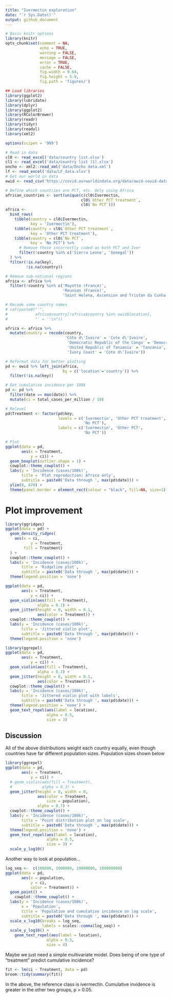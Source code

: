```yaml
---
title: "Ivermectin exploration"
date: "`r Sys.Date()`"
output: github_document
---
```



```r
# Basic knitr options
library(knitr)
opts_chunk$set(comment = NA, 
               echo = TRUE,
               warning = FALSE, 
               message = FALSE, 
               error = TRUE, 
               cache = FALSE,
               fig.width = 9.64,
               fig.height = 5.9,
               fig.path = 'figures/')
```

```r
## Load libraries
library(ggplot2)
library(lubridate)
library(dplyr)
library(ggplot2)
library(RColorBrewer)
library(readr)
library(tidyr)
library(readxl)
library(xml2)

options(scipen = '999')
```

```r
# Read in data
cl0 <- read_excel('data/country list.xlsx')
cl1 <- read_excel('data/country list (1).xlsx')
oncho <- xml2::read_xml('data/Oncho data.xml')
lf <- read_excel('data/LF_data.xlsx')
# Get our world in data 
owid <- read_csv('https://covid.ourworldindata.org/data/owid-covid-data.csv')
```

```r
# Define which countries are PCT, etc. Only using Africa
african_countries <- sort(unique(c(cl0$Ivermectin,
                                 cl0$`Other PCT treatment`,
                                 cl0$`No PCT`)))
africa <- 
  bind_rows(
    tibble(country = cl0$Ivermectin,
           key = 'Ivermectin'),
    tibble(country = cl0$`Other PCT treatment`,
           key = 'Other PCT treatment'),
    tibble(country = cl0$`No PCT`,
           key = 'No PCT') %>% 
      # Remove those incorrectly coded as both PCT and Iver
      filter(!country %in% c('Sierra Leone', 'Senegal'))
  ) %>%
  filter(!is.na(key),
         !is.na(country))

# Remove sub-national regions
africa <- africa %>%
  filter(!country %in% c('Mayotte (France)',
                         'Reunion (France)',
                         'Saint Helena, Ascension and Tristan da Cunha (UK)'))

# Recode some country names
# cat(paste0("'",
#            africa$country[!africa$country %in% owid$location],
#            "' = ''\n"))

africa <- africa %>%
  mutate(country = recode(country,
                          'Côte d\'Ivoire' = 'Cote d\'Ivoire',
                           'Democratic Republic of the Congo' = 'Democratic Republic of Congo',
                           'United Republic of Tanzania' = 'Tanzania',
                           'Ivory Coast' = 'Cote d\'Ivoire'))
```

```r
# Reformat data for better plotting
pd <- owid %>% left_join(africa,
                         by = c('location'='country')) %>%
  filter(!is.na(key))

# Get cumulative incidence per 100k
pd <- pd %>%
  filter(date == max(date)) %>%
  mutate(ci = total_cases_per_million / 10)

# Relevel
pd$Treatment <- factor(pd$key,
                       levels = c('Ivermectin', 'Other PCT treatment',
                                  'No PCT'),
                       labels = c('Ivermectin', 'Other PCT',
                                  'No PCT'))

# Plot
ggplot(data = pd,
       aes(x = Treatment,
           y = ci)) +
  geom_boxplot(outlier.shape = 1) +
  cowplot::theme_cowplot() +
  labs(y = 'Incidence (cases/100k)',
       title = 'Plot reproduction: Africa only',
       subtitle = paste0('Data through ', max(pd$date))) +
  ylim(0, 670) +
  theme(panel.border = element_rect(colour = "black", fill=NA, size=1))
```

# Plot improvement

```r
library(ggridges)
ggplot(data = pd) +
  geom_density_ridges(
    aes(x = ci,
           y = Treatment,
        fill = Treatment)
  ) +
  cowplot::theme_cowplot() +
  labs(x = 'Incidence (cases/100k)',
       title = 'Ridgeline plot',
       subtitle = paste0('Data through ', max(pd$date))) +
  theme(legend.position = 'none')
```

```r
ggplot(data = pd,
       aes(x = Treatment,
           y = ci)) +
  geom_violin(aes(fill = Treatment),
              alpha = 0.1) +
  geom_jitter(height = 0, width = 0.1,
              aes(color = Treatment)) +
  cowplot::theme_cowplot() +
  labs(y = 'Incidence (cases/100k)',
       title = 'Jittered violin plot',
       subtitle = paste0('Data through ', max(pd$date))) +
  theme(legend.position = 'none')
```


```r
library(ggrepel)
ggplot(data = pd,
       aes(x = Treatment,
           y = ci)) +
  geom_violin(aes(fill = Treatment),
              alpha = 0.3) +
  geom_jitter(height = 0, width = 0.1,
              aes(color = Treatment)) +
  cowplot::theme_cowplot() +
  labs(y = 'Incidence (cases/100k)',
       title = 'Jittered violin plot with labels',
       subtitle = paste0('Data through ', max(pd$date))) +
  theme(legend.position = 'none') +
  geom_text_repel(aes(label = location),
                  alpha = 0.5,
                  size = 3)
```

## Discussion

All of the above distributions weight each country equally, even though countries have far different population sizes. Population sizes shown below


```r
library(ggrepel)
ggplot(data = pd,
       aes(x = Treatment,
           y = ci)) +
  # geom_violin(aes(fill = Treatment),
  #             alpha = 0.3) +
  geom_jitter(height = 0, width = 0,
              aes(color = Treatment,
                  size = population),
              alpha = 0.7) +
  cowplot::theme_cowplot() +
  labs(y = 'Incidence (cases/100k)',
       title = 'Point distribution plot on log scale',
       subtitle = paste0('Data through ', max(pd$date))) +
  theme(legend.position = 'none') +
  geom_text_repel(aes(label = location),
                  alpha = 0.5,
                  size = 3) +
  scale_y_log10()
```

Another way to look at population...

```r
log_seq <-  c(100000, 1000000, 10000000, 100000000)
ggplot(data = pd,
       aes(x = population,
           y = ci,
           color = Treatment)) +
  geom_point() +
    cowplot::theme_cowplot() +
  labs(y = 'Incidence (cases/100k)',
       x = 'Population',
       title = 'Population and cumulative incidence on log scale',
       subtitle = paste0('Data through ', max(pd$date))) +
  scale_x_log10(breaks = log_seq,
                labels = scales::comma(log_seq)) +
  scale_y_log10() +
    geom_text_repel(aes(label = location),
                  alpha = 0.5,
                  size = 4) 
```

Maybe we just need a simple multivariate model. Does being of one type of "treatment" predict cumulative incidence?

```r
fit <- lm(ci ~ Treatment, data = pd)
broom::tidy(summary(fit))
```

In the above, the reference class is ivermectin. Cumulative invidence is greater in the other two groups, p > 0.05.
